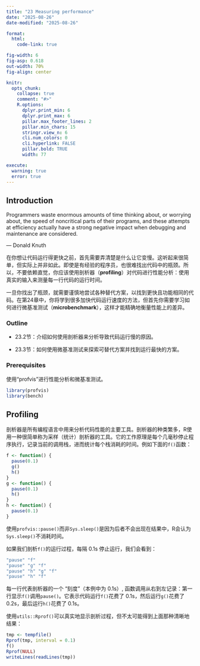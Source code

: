 ```yaml
---
title: "23 Measuring performance"
date: "2025-08-26"
date-modified: "2025-08-26"

format:
  html:
    code-link: true

fig-width: 6
fig-asp: 0.618
out-width: 70%
fig-align: center

knitr:
  opts_chunk:
    collapse: true
    comment: "#>"
    R.options:
      dplyr.print_min: 6
      dplyr.print_max: 6
      pillar.max_footer_lines: 2
      pillar.min_chars: 15
      stringr.view_n: 6
      cli.num_colors: 0
      cli.hyperlink: FALSE
      pillar.bold: TRUE
      width: 77

execute:
  warning: true
  error: true
---
```


## Introduction

::: {.callout-tip}
Programmers waste enormous amounts of time thinking about, or worrying about, the speed of noncritical parts of their programs, and these attempts at efficiency actually have a strong negative impact when debugging and maintenance are considered.

— Donald Knuth
:::

在你想让代码运行得更快之前，首先需要弄清楚是什么让它变慢。这听起来很简单，但实际上并非如此。即使是有经验的程序员，也很难找出代码中的瓶颈。所以，不要依赖直觉，你应该使用剖析器（**profiling**）对代码进行性能分析：使用真实的输入来测量每一行代码的运行时间。

一旦你找出了瓶颈，就需要谨慎地尝试各种替代方案，以找到更快且功能相同的代码。在第24章中，你将学到很多加快代码运行速度的方法，但首先你需要学习如何进行微基准测试（**microbenchmark**），这样才能精确地衡量性能上的差异。

### Outline

-   23.2节：介绍如何使用剖析器来分析导致代码运行慢的原因。

-   23.3节：如何使用微基准测试来探索可替代方案并找到运行最快的方案。

### Prerequisites

使用“profvis”进行性能分析和微基准测试。

```r
library(profvis)
library(bench)
```

## Profiling

剖析器是所有编程语言中用来分析代码性能的主要工具。剖析器的种类繁多，R使用一种很简单称为采样（统计）剖析器的工具。它的工作原理是每个几毫秒停止程序执行，记录当前的调用栈，进而统计每个栈消耗的时间。例如下面的`f()`函数：

```r
f <- function() {
  pause(0.1)
  g()
  h()
}
g <- function() {
  pause(0.1)
  h()
}
h <- function() {
  pause(0.1)
}
```

使用`profvis::pause()`而非`Sys.sleep()`是因为后者不会出现在结果中，R会认为`Sys.sleep()`不消耗时间。

如果我们剖析`f()`的运行过程，每隔 0.1s 停止运行，我们会看到：

```r
"pause" "f"
"pause" "g" "f"
"pause" "h" "g" "f"
"pause" "h" "f"
```

每一行代表剖析器的一个 “刻度”（本例中为 0.1s）, 函数调用从右到左记录：第一行显示`f()`调用`pause()`。它表示代码运行`f()`花费了 0.1s，然后运行`g()`花费了 0.2s，最后运行`h()`花费了 0.1s。

使用`utils::Rprof()`可以真实地显示剖析过程，但不太可能得到上面那种清晰地结果：

```r
tmp <- tempfile()
Rprof(tmp, interval = 0.1)
f()
Rprof(NULL)
writeLines(readLines(tmp))
```